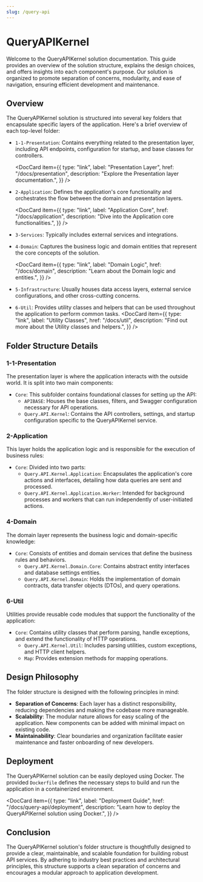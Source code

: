 ```yaml
---
slug: /query-api
---
```



# QueryAPIKernel

Welcome to the QueryAPIKernel solution documentation. This guide provides an overview of the solution structure, explains the design choices, and offers insights into each component's purpose. Our solution is organized to promote separation of concerns, modularity, and ease of navigation, ensuring efficient development and maintenance.

## Overview

The QueryAPIKernel solution is structured into several key folders that encapsulate specific layers of the application. Here's a brief overview of each top-level folder:

- `1-1-Presentation`: Contains everything related to the presentation layer, including API endpoints, configuration for startup, and base classes for controllers.

  <DocCard
    item={{
      type: "link",
      label: "Presentation Layer",
      href: "/docs/presentation",
      description: "Explore the Presentation layer documentation.",
    }}
  />

- `2-Application`: Defines the application's core functionality and orchestrates the flow between the domain and presentation layers.

  <DocCard
    item={{
      type: "link",
      label: "Application Core",
      href: "/docs/application",
      description: "Dive into the Application core functionalities.",
    }}
  />

- `3-Services`: Typically includes external services and integrations.
- `4-Domain`: Captures the business logic and domain entities that represent the core concepts of the solution.

  <DocCard
    item={{
      type: "link",
      label: "Domain Logic",
      href: "/docs/domain",
      description: "Learn about the Domain logic and entities.",
    }}
  />

- `5-Infrastructure`: Usually houses data access layers, external service configurations, and other cross-cutting concerns.
- `6-Util`: Provides utility classes and helpers that can be used throughout the application to perform common tasks.
  <DocCard
    item={{
      type: "link",
      label: "Utility Classes",
      href: "/docs/util",
      description: "Find out more about the Utility classes and helpers.",
    }}
  />

## Folder Structure Details

### 1-1-Presentation

The presentation layer is where the application interacts with the outside world. It is split into two main components:

- `Core`: This subfolder contains foundational classes for setting up the API:
  - `APIBASE`: Houses the base classes, filters, and Swagger configuration necessary for API operations.
  - `Query.API.Kernel`: Contains the API controllers, settings, and startup configuration specific to the QueryAPIKernel service.

### 2-Application

This layer holds the application logic and is responsible for the execution of business rules:

- `Core`: Divided into two parts:
  - `Query.API.Kernel.Application`: Encapsulates the application's core actions and interfaces, detailing how data queries are sent and processed.
  - `Query.API.Kernel.Application.Worker`: Intended for background processes and workers that can run independently of user-initiated actions.

### 4-Domain

The domain layer represents the business logic and domain-specific knowledge:

- `Core`: Consists of entities and domain services that define the business rules and behaviors.
  - `Query.API.Kernel.Domain.Core`: Contains abstract entity interfaces and database settings entities.
  - `Query.API.Kernel.Domain`: Holds the implementation of domain contracts, data transfer objects (DTOs), and query operations.

### 6-Util

Utilities provide reusable code modules that support the functionality of the application:

- `Core`: Contains utility classes that perform parsing, handle exceptions, and extend the functionality of HTTP operations.
  - `Query.API.Kernel.Util`: Includes parsing utilities, custom exceptions, and HTTP client helpers.
  - `Map`: Provides extension methods for mapping operations.

## Design Philosophy

The folder structure is designed with the following principles in mind:

- **Separation of Concerns**: Each layer has a distinct responsibility, reducing dependencies and making the codebase more manageable.
- **Scalability**: The modular nature allows for easy scaling of the application. New components can be added with minimal impact on existing code.
- **Maintainability**: Clear boundaries and organization facilitate easier maintenance and faster onboarding of new developers.

## Deployment

The QueryAPIKernel solution can be easily deployed using Docker. The provided `Dockerfile` defines the necessary steps to build and run the application in a containerized environment.

<DocCard
  item={{
    type: "link",
    label: "Deployment Guide",
    href: "/docs/query-api/deployment",
    description:
      "Learn how to deploy the QueryAPIKernel solution using Docker.",
  }}
/>

## Conclusion

The QueryAPIKernel solution's folder structure is thoughtfully designed to provide a clear, maintainable, and scalable foundation for building robust API services. By adhering to industry best practices and architectural principles, this structure supports a clean separation of concerns and encourages a modular approach to application development.

